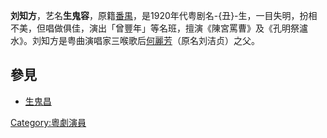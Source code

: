 '''刘知方'''，艺名'''生鬼容'''，原籍[[番禺区|番禺]]，是1920年代粤剧名-{丑}-生，一目失明，扮相不美，但唱做俱佳，演出「曾豐年」等名班，擅演《陳宮罵曹》及《孔明祭瀘水》。刘知方是粤曲演唱家三喉歌后[[何麗芳|何麗芳]]（原名刘洁贞）之父。

==參見==
* [[生鬼昌|生鬼昌]]

[[Category:粵劇演員|Category:粵劇演員]]